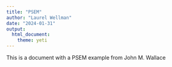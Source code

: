 ```yaml
---
title: "PSEM"
author: "Laurel Wellman"
date: "2024-01-31"
output: 
  html_document: 
    theme: yeti
---
```


This is a document with a PSEM example from John M. Wallace

